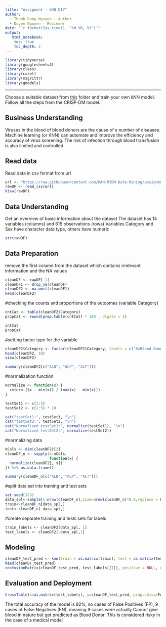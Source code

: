 ---
title: "Assigment - kNN DIY"
author:
  - Thanh Dung Nguyen - Author
  - Duyen Nguyen - Reviewer
date: "`r format(Sys.time(), '%d %B, %Y')`"
output:
   html_notebook:
    toc: true
    toc_depth: 2
---

```{r}
library(tidyverse)
library(googlesheets4)
library(class)
library(caret)
library(magrittr)
library(gmodels)
```

------------------------------------------------------------------------

Choose a suitable dataset from [this](https://github.com/HAN-M3DM-Data-Mining/assignments/tree/master/datasets) folder and train your own kNN model. Follow all the steps from the CRISP-DM model.

## Business Understanding
Viruses in the blood of blood donors are the cause of a number of diseases. Machine learning (or KNN) can automate and improve the efficiency and accuracy of virus screening. The risk of infection through blood transfusion is also limited and controlled

## Read data
Read data in csv format from url

```{r}
url <- "https://raw.githubusercontent.com/HAN-M3DM-Data-Mining/assignments/master/datasets/KNN-hcvdat0.csv"
rawDF <- read_csv(url)
View(rawDF)
```

## Data Understanding
Get an overview of basic information about the dataset
The dataset has 14 variables (columns) and 615 observations (rows)
Variables Category and Sex have character data type, others have numeric 

```{r}
str(rawDF)
```

## Data Preparation
remove the first column from the dataset which contains irrelevant information and the NA values

```{r}
cleanDF <- rawDF[-1]
cleanDF1 <- drop_na(cleanDF)
cleanDF2 <- na.omit(cleanDF1)
head(cleanDF2)
```

#checking the counts and proportions of the outcomes (variable Category)
```{r}
cntCat <- table(cleanDF2$Category)
propCat <- round(prop.table(cntCat) * 100 , digits = 1)

cntCat
propCat
```

#setting factor type for the variable
```{r}
cleanDF2$Category <- factor(cleanDF2$Category, levels = c("0=Blood Donor","0s=suspect Blood Donor", "1=Hepatitis", "2=Fibrosis", "3=Cirrhosis"), labels = c("Blood Donor", "Cannot give blood", "Cannot give blood", "Cannot give blood", "Cannot give blood")) %>% relevel ("Cannot give blood")
head(cleanDF2, 10)
view(cleanDF2)
```

```{r}
summary(cleanDF2[c("ALB", "ALP", "ALT")])
```
#normalization function
```{r}
normalize <- function(x) { 
  return ((x - min(x)) / (max(x) - min(x))) 
}

testSet1 <- c(1:5)
testSet2 <- c(1:5) * 10

cat("testSet1:", testSet1, "\n")
cat("testSet2:", testSet2, "\n")
cat("Normalized testSet1:", normalize(testSet1), "\n")
cat("Normalized testSet2:", normalize(testSet2))
```
#normalizing data
```{r}
nCols <- dim(cleanDF2)[2]
cleanDF_n <- sapply(4:nCols,
                    function(x) {
  normalize(cleanDF2[, x])
}) %>% as.data.frame()

summary(cleanDF_n[c("ALB", "ALP", "ALT")])
```
#split data set into training and test sets
```{r}
set.seed(123)
data_spl<-sample(1:nrow(cleanDF_n),size=nrow(cleanDF_n)*0.8,replace = FALSE)
train<-cleanDF_n[data_spl,]
test<-cleanDF_n[-data_spl,]
```

#create separate training and tests sets for labels
```{r}
train_labels <- cleanDF2[data_spl, 1]
test_labels <- cleanDF2[-data_spl,1]
```



## Modeling
```{r}
cleanDF_test_pred <- knn(train = as.matrix(train), test = as.matrix(test), cl = as.matrix(train_labels), k = 11)
head(cleanDF_test_pred)
confusionMatrix(cleanDF_test_pred, test_labels[[1]], positive = NULL, dnn = c("Prediction", "True"))
```

## Evaluation and Deployment

```{r}
CrossTable(x=as.matrix(test_labels), y=cleanDF_test_pred, prop.chisq=FALSE)
```
The total accuracy of the model is 92%, no cases of False Positives (FP), 9 cases of False Negatives (FN), meaning 9 cases were actually Cannot give blood in nature but got predicted as Blood Donor. This is considered risky in the case of a medical model

